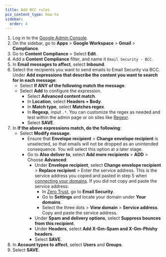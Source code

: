 ```yaml
---
title: Add BCC rules
pcx_content_type: how-to
sidebar:
  order: 4
---
```


1. Log in to the [Google Admin Console](https://admin.google.com/).
2. On the sidebar, go to **Apps** > **Google Workspace** > **Gmail** > **Compliance**.
3. Go to **Content Compliance** > Select **Edit**.
4. Add a **Content Compliance** filter, and name it `Email Security - BCC`.
5. In **Email messages to affect**, select **Inbound**.
6. Select the recipients you want to send emails to Email Security via BCC. Under **Add expressions that describe the content you want to search for in each message**:
    - Select **If ANY of the following match the message**.
    - Select **Add** to configure the expression.
        - Select **Advanced content match**.
        - In **Location**, select **Headers + Body**.
        - In **Match type**, select **Matches regex**.
        - In **Regexp**, input `.*`. You can customize the regex as needed and test within the admin page or on sites like [Regexr](https://regexr.com/).
        - Select **SAVE**.
7. In **If the above expressions match, do the following**:
    - Select **Modify message**.
        - Ensure that **Envelope recipient** > **Change envelope recipient** is unselected, so that emails will not be dropped as an unintended consequence. You will select this option at a later stage.
        - Go to **Also deliver to**, select **Add more recipients** > **ADD** > Choose **Advanced**:
            - Under **Envelope recipient**, select **Change envelope recipient** > **Replace recipient** > Enter the service address. This is the service address you copied and pasted in step 5 when [connecting your domains](/cloudflare-one/email-security/setup/post-delivery-deployment/bcc-journaling/bcc-setup/gmail-bcc-setup/connect-domains/). 
            If you did not copy and paste the service address:
                - In [Zero Trust](https://one.dash.cloudflare.com/), go to **Email Security**.
                - Go to **Settings** and locate your domain under **Your domains**.
                - Select the three dots > **View domain** > **Service address**. Copy and paste the service address.
            - Under **Spam and delivery options**, select **Suppress bounces from this recipient**.
            - Under **Headers**, select **Add X-Gm-Spam and X-Gm-Phishy headers**.
            - Select **SAVE**.
8. In **Account types to affect**, select **Users** and **Groups**.
9. Select **SAVE**.